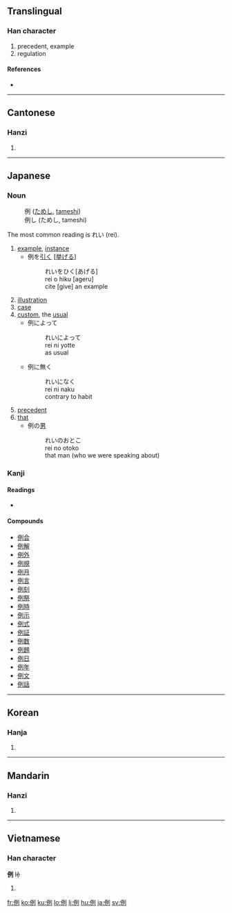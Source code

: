 ==Translingual==

===Han character===
{{Han char|rn=9|rad=人|as=06|sn=8|four=2220<sub>0</sub>|canj=人一弓弓 (OMNN)}}

# precedent, example
# regulation

====References====
* {{Han ref|kx=0101.240|dkj=00587|dj=0215.050|hdz=10146.080|uh=4F8B|ud=20363|bh=A8D2|bd=43218}}

----

==Cantonese==

===Hanzi===
{{yue-hanzi|jyut=|y=lai6}}

# {{defn|Cantonese}}

----

==Japanese==

===Noun===
{{ja-noun|k|hira=れい|rom=rei}}
: 例 ([[ためし]], [[tameshi]])
: 例し (ためし, tameshi)

The most common reading is れい (rei).

# [[example]], [[instance]]
#* 例を[[引く]] <nowiki>[</nowiki>[[挙げる]]<nowiki>]</nowiki>
#*: れいをひく[あげる]
#*: rei o hiku [ageru]
#*: cite [give] an example
# [[illustration]]
# [[case]]
# [[custom]], the [[usual]]
#* 例によって
#*: れいによって
#*: rei ni yotte
#*: as usual
#* 例に無く
#*: れいになく
#*: rei ni naku
#*: contrary to habit
# [[precedent]]
# [[that]]
#* 例の[[男]]
#*: れいのおとこ
#*: rei no otoko
#*: that man (who we were speaking about)

===Kanji===
{{ja-kanji|grade=4|rs=人06}}

====Readings====
* {{ja-readings|on=[[れい]] ([[rei]]), [[れつ]] ([[retsu]])|kun=[[たとえる]] ([[例える]], [[tatoeru]]), [[たぐい]] ([[tagui]]), [[ためし]] ([[tameshi]])}}

====Compounds====
* [[例会]]
* [[例解]]
* [[例外]]
* [[例規]]
* [[例月]]
* [[例言]]
* [[例刻]]
* [[例祭]]
* [[例時]]
* [[例示]]
* [[例式]]
* [[例証]]
* [[例数]]
* [[例題]]
* [[例日]]
* [[例年]]
* [[例文]]
* [[例話]]

----

==Korean==

===Hanja===
{{ko-hanja|hangeul=례|rv=rye|mr=rye}}

# {{defn|Korean}}

----

==Mandarin==

===Hanzi===
{{cmn-hanzi|pin=[[lì]] ([[li4]])|wg=li<sup>4</sup>}}

# {{defn|Mandarin}}

----

==Vietnamese==

===Han character===
'''例''' lệ

# {{defn|Vietnamese}}

[[fr:例]]
[[ko:例]]
[[ku:例]]
[[lo:例]]
[[li:例]]
[[hu:例]]
[[ja:例]]
[[sv:例]]